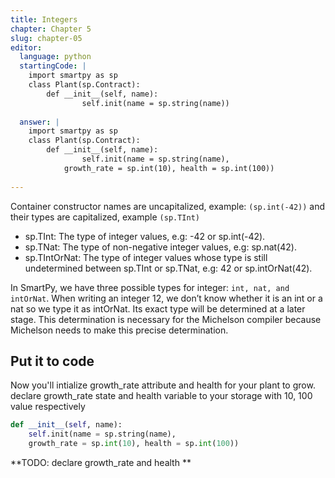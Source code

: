 ```yaml
---
title: Integers
chapter: Chapter 5
slug: chapter-05
editor:
  language: python
  startingCode: |
    import smartpy as sp
    class Plant(sp.Contract):
        def __init__(self, name):
        		self.init(name = sp.string(name))
    
  answer: |  
    import smartpy as sp
    class Plant(sp.Contract):
        def __init__(self, name):
        		self.init(name = sp.string(name),
            growth_rate = sp.int(10), health = sp.int(100))
    
---
```


Container constructor names are uncapitalized, example: `(sp.int(-42))` and their types are capitalized, example `(sp.TInt)`

 - sp.TInt: The type of integer values, e.g: -42 or sp.int(-42).
 - sp.TNat: The type of non-negative integer values, e.g: sp.nat(42).
 - sp.TIntOrNat: The type of integer values whose type is still undetermined between sp.TInt or sp.TNat, e.g: 42 or sp.intOrNat(42).

In SmartPy, we have three possible types for integer: `int, nat, and intOrNat`. When writing an integer 12, we don’t know whether it is an int or a nat so we type it as intOrNat. Its exact type will be determined at a later stage. This determination is necessary for the Michelson compiler because Michelson needs to make this precise determination.

## Put it to code
Now you'll intialize growth_rate attribute and health for your plant to grow.
declare growth_rate state and health variable to your storage with 10, 100 value respectively

```python
def __init__(self, name):
    self.init(name = sp.string(name),
    growth_rate = sp.int(10), health = sp.int(100))
```

**TODO: declare growth_rate and health **